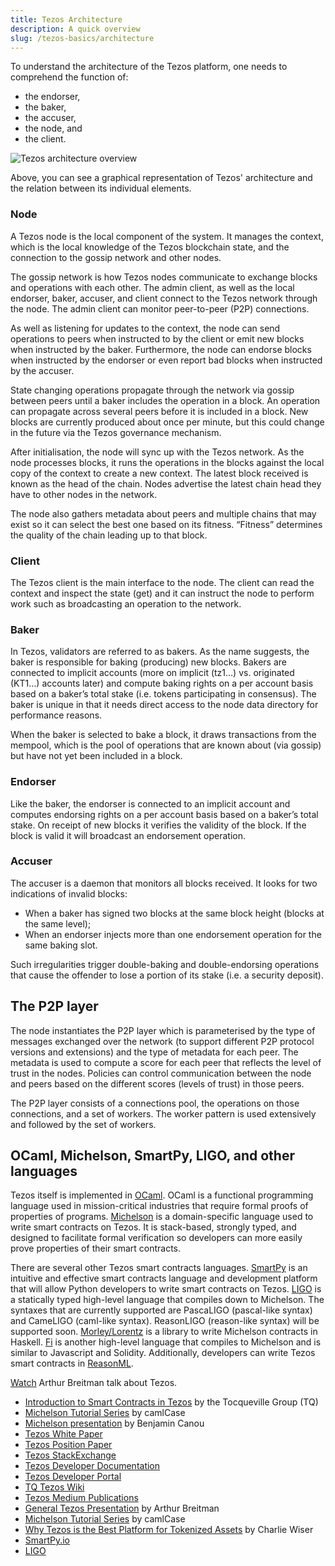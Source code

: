 ```yaml
---
title: Tezos Architecture
description: A quick overview
slug: /tezos-basics/architecture
---
```



To understand the architecture of the Tezos platform, one needs to comprehend the function of:

* the endorser,
* the baker,
* the accuser,
* the node, and
* the client.

![Tezos architecture overview](images/overview.png)

Above, you can see a graphical representation of Tezos' architecture and the relation between its individual elements.

### Node

A Tezos node is the local component of the system. It manages the context, which is the local knowledge of the Tezos blockchain state, and the connection to the gossip network and other nodes.

The gossip network is how Tezos nodes communicate to exchange blocks and operations with each other. The admin client, as well as the local endorser, baker, accuser, and client connect to the Tezos network through the node. The admin client can monitor peer-to-peer (P2P) connections.

As well as listening for updates to the context, the node can send operations to peers when instructed to by the client or emit new blocks when instructed by the baker. Furthermore, the node can endorse blocks when instructed by the endorser or even report bad blocks when instructed by the accuser.

State changing operations propagate through the network via gossip between peers until a baker includes the operation in a block. An operation can propagate across several peers before it is included in a block. New blocks are currently produced about once per minute, but this could change in the future via the Tezos governance mechanism.

After initialisation, the node will sync up with the Tezos network. As the node processes blocks, it runs the operations in the blocks against the local copy of the context to create a new context. The latest block received is known as the head of the chain. Nodes advertise the latest chain head they have to other nodes in the network.

The node also gathers metadata about peers and multiple chains that may exist so it can select the best one based on its fitness. “Fitness” determines the quality of the chain leading up to that block.

### Client

The Tezos client is the main interface to the node. The client can read the context and inspect the state (get) and it can instruct the node to perform work such as broadcasting an operation to the network.

### Baker

In Tezos, validators are referred to as bakers. As the name suggests, the baker is responsible for baking (producing) new blocks. Bakers are connected to implicit accounts (more on implicit (tz1…) vs. originated (KT1…) accounts later) and compute baking rights on a per account basis based on a baker’s total stake (i.e. tokens participating in consensus). The baker is unique in that it needs direct access to the node data directory for performance reasons.

When the baker is selected to bake a block, it draws transactions from the mempool, which is the pool of operations that are known about (via gossip) but have not yet been included in a block.

### Endorser

Like the baker, the endorser is connected to an implicit account and computes endorsing rights on a per account basis based on a baker’s total stake. On receipt of new blocks it verifies the validity of the block. If the block is valid it will broadcast an endorsement operation.

### Accuser

The accuser is a daemon that monitors all blocks received. It looks for two indications of invalid blocks:

* When a baker has signed two blocks at the same block height (blocks at the same level);
* When an endorser injects more than one endorsement operation for the same baking slot.

Such irregularities trigger double-baking and double-endorsing operations that cause the offender to lose a portion of its stake (i.e. a security deposit).

## The P2P layer

The node instantiates the P2P layer which is parameterised by the type of messages exchanged over the network (to support different P2P protocol versions and extensions) and the type of metadata for each peer. The metadata is used to compute a score for each peer that reflects the level of trust in the nodes. Policies can control communication between the node and peers based on the different scores (levels of trust) in those peers.

The P2P layer consists of a connections pool, the operations on those connections, and a set of workers. The worker pattern is used extensively and followed by the set of workers.

## OCaml, Michelson, SmartPy, LIGO, and other languages

Tezos itself is implemented in [OCaml](https://ocaml.org/). OCaml is a functional programming language used in mission-critical industries that require formal proofs of properties of programs. [Michelson](https://tezos.gitlab.io/mainnet/whitedoc/michelson.html) is a domain-specific language used to write smart contracts on Tezos. It is stack-based, strongly typed, and designed to facilitate formal verification so developers can more easily prove properties of their smart contracts.

There are several other Tezos smart contracts languages. [SmartPy](https://smartpy.io/) is an intuitive and effective smart contracts language and development platform that will allow Python developers to write smart contracts on Tezos. [LIGO](https://ligolang.org/) is a statically typed high-level language that compiles down to Michelson. The syntaxes that are currently supported are PascaLIGO (pascal-like syntax) and CameLIGO (caml-like syntax). 
ReasonLIGO (reason-like syntax) will be supported soon. 
[Morley/Lorentz](https://hackage.haskell.org/package/morley) is a library to write Michelson contracts in Haskell.
[Fi](https://fi-code.com/) is another high-level language that compiles to Michelson and is similar to Javascript and Solidity. Additionally, developers can write Tezos smart contracts in [ReasonML](https://medium.com/tocqueville-group/announcing-granary-a-tezos-development-environment-manager-by-stove-labs-b4a649e0598f).

<HighlightBox type="tip">

[Watch](https://www.youtube.com/watch?v=zl5Ice0z9oU&feature=youtu.be) Arthur Breitman talk about Tezos.

</HighlightBox>

<HighlightBox type="reading">
<ul>
	<li><a href="https://learn.tqgroup.io/files/language.html#faq">Introduction to Smart Contracts in Tezos</a> by the Tocqueville Group (TQ)</li>
    <li><a href="https://learn.tqgroup.io/files/language.html#faq">Michelson Tutorial Series</a> by camlCase</li>
    <li><a href="https://learn.tqgroup.io/files/language.html#faq">Michelson presentation</a> by Benjamin Canou</li>
    <li><a href="https://tezos.com/static/white_paper-2dc8c02267a8fb86bd67a108199441bf.pdf">Tezos White Paper</a></li>
  	<li><a href="https://tezos.com/static/position_paper-841a0a56b573afb28da16f6650152fb4.pdf">Tezos Position Paper</a></li>
    <li><a href="https://tezos.stackexchange.com/">Tezos StackExchange</a></li>
    <li><a href="https://tezos.gitlab.io/mainnet/">Tezos Developer Documentation</a></li>
    <li><a href="https://developers.tezos.com/">Tezos Developer Portal</a></li>
    <li><a href="https://wiki.tezosagora.org/">TQ Tezos Wiki</a></li>
    <li><a href="https://medium.com/tezos">Tezos Medium Publications</a></li>
    <li><a href="https://youtu.be/ftA7O04yxXg">General Tezos Presentation</a> by Arthur Breitman</li>
    <li><a href="https://gitlab.com/camlcase-dev/michelson-tutorial/tree/master">Michelson Tutorial Series</a> by camlCase</li>
    <li><a href="https://medium.com/tqtezos/why-tezos-is-the-best-platform-for-tokenized-assets-89a960cfa828">Why Tezos is the Best Platform for Tokenized Assets</a> by Charlie Wiser</li>
    <li><a href="https://smartpy.io/">SmartPy.io</a></li>
    <li><a href="https://ligolang.org/">LIGO</a></li>
</ul>
</HighlightBox>
